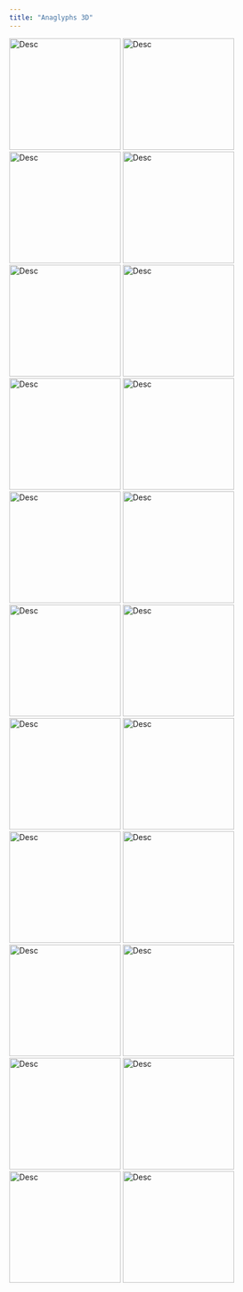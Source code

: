 ```yaml
---
title: "Anaglyphs 3D"
---
```


:::{.lightbox-gallery}
![Desc](/img/photos/anaglyph/alexandra_done.jpg){.lightbox width="200" group="my-gallery_1"}
![Desc](/img/photos/anaglyph/boat_done.jpg){.lightbox width="200" group="my-gallery_1"}
![Desc](/img/photos/anaglyph/butterfly_done.jpg){.lightbox width="200" group="my-gallery_1"}
![Desc](/img/photos/anaglyph/cat_done.jpg){.lightbox width="200" group="my-gallery_1"}
![Desc](/img/photos/anaglyph/deer_done.jpg){.lightbox width="200" group="my-gallery_1"}
![Desc](/img/photos/anaglyph/driving_done.jpg){.lightbox width="200" group="my-gallery_1"}
![Desc](/img/photos/anaglyph/DSCN2471-Edit.jpg){.lightbox width="200" group="my-gallery_1"}
![Desc](/img/photos/anaglyph/frog_done.jpg){.lightbox width="200" group="my-gallery_1"}
![Desc](/img/photos/anaglyph/guy_done.jpg){.lightbox width="200" group="my-gallery_1"}
![Desc](/img/photos/anaglyph/harps_done.jpg){.lightbox width="200" group="my-gallery_1"}
![Desc](/img/photos/anaglyph/IMG_2007-Edit.jpg){.lightbox width="200" group="my-gallery_1"}
![Desc](/img/photos/anaglyph/IMG_2169-Edit.jpg){.lightbox width="200" group="my-gallery_1"}
![Desc](/img/photos/anaglyph/IMG_2630.jpg){.lightbox width="200" group="my-gallery_1"}
![Desc](/img/photos/anaglyph/interior_done.jpg){.lightbox width="200" group="my-gallery_1"}
![Desc](/img/photos/anaglyph/kayak_done.jpg){.lightbox width="200" group="my-gallery_1"}
![Desc](/img/photos/anaglyph/london_done.jpg){.lightbox width="200" group="my-gallery_1"}
![Desc](/img/photos/anaglyph/monk_done.jpg){.lightbox width="200" group="my-gallery_1"}
![Desc](/img/photos/anaglyph/snail_done.jpg){.lightbox width="200" group="my-gallery_1"}
![Desc](/img/photos/anaglyph/snail00_done.jpg){.lightbox width="200" group="my-gallery_1"}
![Desc](/img/photos/anaglyph/squirrel_done.jpg){.lightbox width="200" group="my-gallery_1"}
![Desc](/img/photos/anaglyph/Untitled-1.jpg){.lightbox width="200" group="my-gallery_1"}
![Desc](/img/photos/anaglyph/us_done.jpg){.lightbox width="200" group="my-gallery_1"}
:::